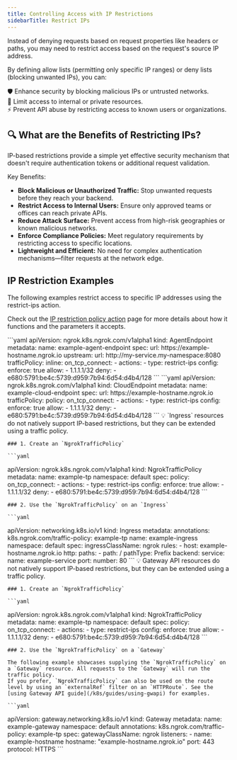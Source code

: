```yaml
---
title: Controlling Access with IP Restrictions
sidebarTitle: Restrict IPs
---
```





Instead of denying requests based on request properties like headers or paths, you may need to restrict access based on the request's source IP address.

By defining allow lists (permitting only specific IP ranges) or deny lists (blocking unwanted IPs), you can:

🛡 Enhance security by blocking malicious IPs or untrusted networks. <br />
🚀 Limit access to internal or private resources. <br />
⚡ Prevent API abuse by restricting access to known users or organizations. <br />


## 🔍 What are the Benefits of Restricting IPs?

IP-based restrictions provide a simple yet effective security mechanism that doesn't require authentication tokens or additional request validation.

Key Benefits:

- **Block Malicious or Unauthorized Traffic:** Stop unwanted requests before they reach your backend.
- **Restrict Access to Internal Users:** Ensure only approved teams or offices can reach private APIs.
- **Reduce Attack Surface:** Prevent access from high-risk geographies or known malicious networks.
- **Enforce Compliance Policies:** Meet regulatory requirements by restricting access to specific locations.
- **Lightweight and Efficient:** No need for complex authentication mechanisms—filter requests at the network edge.

## IP Restriction Examples

The following examples restrict access to specific IP addresses using the restrict-ips action.

Check out the [IP restriction policy action](/traffic-policy/actions/restrict-ips/) page for more details about how it functions and the parameters it accepts.

<Tabs>
	<Tab title="AgentEndpoint">
	```yaml
  apiVersion: ngrok.k8s.ngrok.com/v1alpha1
  kind: AgentEndpoint
  metadata:
    name: example-agent-endpoint
  spec:
    url: https://example-hostname.ngrok.io
    upstream:
      url: http://my-service.my-namespace:8080
    trafficPolicy:
      inline:
        on_tcp_connect:
          - actions:
              - type: restrict-ips
                config:
                  enforce: true
                  allow:
                    - 1.1.1.1/32
                  deny:
                    - e680:5791:be4c:5739:d959:7b94:6d54:d4b4/128
	```
	</Tab>
	<Tab title="CloudEndpoint">
	```yaml
  apiVersion: ngrok.k8s.ngrok.com/v1alpha1
  kind: CloudEndpoint
  metadata:
    name: example-cloud-endpoint
  spec:
    url: https://example-hostname.ngrok.io
    trafficPolicy:
      policy:
        on_tcp_connect:
          - actions:
              - type: restrict-ips
                config:
                  enforce: true
                  allow:
                    - 1.1.1.1/32
                  deny:
                    - e680:5791:be4c:5739:d959:7b94:6d54:d4b4/128
	```
	</Tab>
	<Tab title="Ingress">
	💡 `Ingress` resources do not natively support IP-based restrictions, but they can be extended using a traffic policy.

	### 1. Create an `NgrokTrafficPolicy`

	```yaml
  apiVersion: ngrok.k8s.ngrok.com/v1alpha1
  kind: NgrokTrafficPolicy
  metadata:
    name: example-tp
    namespace: default
  spec:
    policy:
      on_tcp_connect:
        - actions:
            - type: restrict-ips
              config:
                enforce: true
                allow:
                  - 1.1.1.1/32
                deny:
                  - e680:5791:be4c:5739:d959:7b94:6d54:d4b4/128
	```

	### 2. Use the `NgrokTrafficPolicy` on an `Ingress`

	```yaml
  apiVersion: networking.k8s.io/v1
  kind: Ingress
  metadata:
    annotations:
      k8s.ngrok.com/traffic-policy: example-tp
    name: example-ingress
    namespace: default
  spec:
    ingressClassName: ngrok
    rules:
      - host: example-hostname.ngrok.io
        http:
          paths:
            - path: /
              pathType: Prefix
              backend:
                service:
                  name: example-service
                  port:
                    number: 80
	```
	</Tab>
	<Tab title="Gateway API">
	💡 Gateway API resources do not natively support IP-based restrictions, but they can be extended using a traffic policy.

	### 1. Create an `NgrokTrafficPolicy`

	```yaml
  apiVersion: ngrok.k8s.ngrok.com/v1alpha1
  kind: NgrokTrafficPolicy
  metadata:
    name: example-tp
    namespace: default
  spec:
    policy:
      on_tcp_connect:
        - actions:
            - type: restrict-ips
              config:
                enforce: true
                allow:
                  - 1.1.1.1/32
                deny:
                  - e680:5791:be4c:5739:d959:7b94:6d54:d4b4/128
	```

	### 2. Use the `NgrokTrafficPolicy` on a `Gateway`

	The following example showcases supplying the `NgrokTrafficPolicy` on a `Gateway` resource. All requests to the `Gateway` will run the traffic policy.
	If you prefer, `NgrokTrafficPolicy` can also be used on the route level by using an `externalRef` filter on an `HTTPRoute`. See the [using Gateway API guide](/k8s/guides/using-gwapi) for examples.

	```yaml
  apiVersion: gateway.networking.k8s.io/v1
  kind: Gateway
  metadata:
    name: example-gateway
    namespace: default
    annotations:
      k8s.ngrok.com/traffic-policy: example-tp
  spec:
    gatewayClassName: ngrok
    listeners:
      - name: example-hostname
        hostname: "example-hostname.ngrok.io"
        port: 443
        protocol: HTTPS
	```
	</Tab>
</Tabs>
